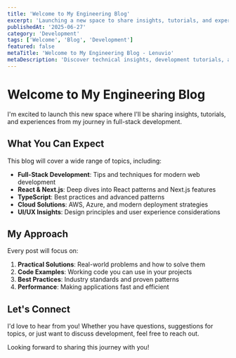 ```yaml
---
title: 'Welcome to My Engineering Blog'
excerpt: 'Launching a new space to share insights, tutorials, and experiences from the world of full-stack development.'
publishedAt: '2025-06-27'
category: 'Development'
tags: ['Welcome', 'Blog', 'Development']
featured: false
metaTitle: 'Welcome to My Engineering Blog - Lenuvio'
metaDescription: 'Discover technical insights, development tutorials, and industry trends in my new engineering blog.'
---
```


# Welcome to My Engineering Blog

I'm excited to launch this new space where I'll be sharing insights, tutorials, and experiences from my journey in full-stack development.

## What You Can Expect

This blog will cover a wide range of topics, including:

- **Full-Stack Development**: Tips and techniques for modern web development
- **React & Next.js**: Deep dives into React patterns and Next.js features
- **TypeScript**: Best practices and advanced patterns
- **Cloud Solutions**: AWS, Azure, and modern deployment strategies
- **UI/UX Insights**: Design principles and user experience considerations

## My Approach

Every post will focus on:

1. **Practical Solutions**: Real-world problems and how to solve them
2. **Code Examples**: Working code you can use in your projects
3. **Best Practices**: Industry standards and proven patterns
4. **Performance**: Making applications fast and efficient

## Let's Connect

I'd love to hear from you! Whether you have questions, suggestions for topics, or just want to discuss development, feel free to reach out.

Looking forward to sharing this journey with you!

